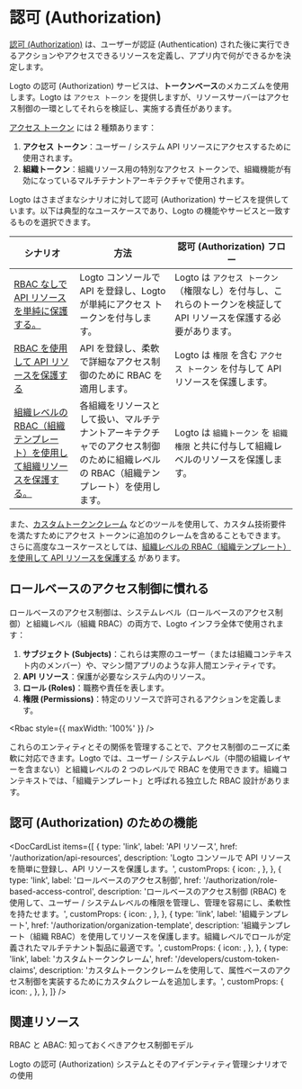 
# 認可 (Authorization)

[認可 (Authorization)](https://auth.wiki/authorization) は、ユーザーが認証 (Authentication) された後に実行できるアクションやアクセスできるリソースを定義し、アプリ内で何ができるかを決定します。

Logto の認可 (Authorization) サービスは、**トークンベース**のメカニズムを使用します。Logto は `アクセス トークン` を提供しますが、リソースサーバーはアクセス制御の一環としてそれらを検証し、実施する責任があります。

[アクセス トークン](https://auth.wiki/access-token) には 2 種類あります：

1. **アクセス トークン**：ユーザー / システム API リソースにアクセスするために使用されます。
2. **組織トークン**：組織リソース用の特別なアクセス トークンで、組織機能が有効になっているマルチテナントアーキテクチャで使用されます。

Logto はさまざまなシナリオに対して認可 (Authorization) サービスを提供しています。以下は典型的なユースケースであり、Logto の機能やサービスと一致するものを選択できます。

| シナリオ                                                                                                                                       | 方法                                                                                                                                | 認可 (Authorization) フロー                                                                                         |
| ---------------------------------------------------------------------------------------------------------------------------------------------- | ----------------------------------------------------------------------------------------------------------------------------------- | ------------------------------------------------------------------------------------------------------------------- |
| [RBAC なしで API リソースを単純に保護する。](/authorization/api-resources/protect-your-api)                                                    | Logto コンソールで API を登録し、Logto が単純にアクセス トークンを付与します。                                                      | Logto は `アクセス トークン`（権限なし）を付与し、これらのトークンを検証して API リソースを保護する必要があります。 |
| [RBAC を使用して API リソースを保護する](/authorization/role-based-access-control/protect-api-resources-with-rbac)                             | API を登録し、柔軟で詳細なアクセス制御のために RBAC を適用します。                                                                  | Logto は `権限` を含む `アクセス トークン` を付与して API リソースを保護します。                                    |
| [組織レベルの RBAC（組織テンプレート）を使用して組織リソースを保護する。](/authorization/organization-template/protect-organization-resources) | 各組織をリソースとして扱い、マルチテナントアーキテクチャでのアクセス制御のために組織レベルの RBAC（組織テンプレート）を使用します。 | Logto は `組織トークン` を `組織権限` と共に付与して組織レベルのリソースを保護します。                              |

また、[カスタムトークンクレーム](/developers/custom-token-claims) などのツールを使用して、カスタム技術要件を満たすためにアクセス トークンに追加のクレームを含めることもできます。さらに高度なユースケースとしては、[組織レベルの RBAC（組織テンプレート）を使用して API リソースを保護する](/authorization/organization-template/protect-api-reources) があります。

## ロールベースのアクセス制御に慣れる

ロールベースのアクセス制御は、システムレベル（ロールベースのアクセス制御）と組織レベル（組織 RBAC）の両方で、Logto インフラ全体で使用されます：

1. **サブジェクト (Subjects)**：これらは実際のユーザー（または組織コンテキスト内のメンバー）や、マシン間アプリのような非人間エンティティです。
2. **API リソース**：保護が必要なシステム内のリソース。
3. **ロール (Roles)**：職務や責任を表します。
4. **権限 (Permissions)**：特定のリソースで許可されるアクションを定義します。

<Rbac style={{ maxWidth: '100%' }} />

これらのエンティティとその関係を管理することで、アクセス制御のニーズに柔軟に対応できます。Logto では、ユーザー / システムレベル（中間の組織レイヤーを含まない）と組織レベルの 2 つのレベルで RBAC を使用できます。組織コンテキストでは、「組織テンプレート」と呼ばれる独立した RBAC 設計があります。

## 認可 (Authorization) のための機能

<DocCardList
  items={[
    {
      type: 'link',
      label: 'API リソース',
      href: '/authorization/api-resources',
      description: 'Logto コンソールで API リソースを簡単に登録し、API リソースを保護します。',
      customProps: {
        icon: <Api />,
      },
    },
    {
      type: 'link',
      label: 'ロールベースのアクセス制御',
      href: '/authorization/role-based-access-control',
      description:
        'ロールベースのアクセス制御 (RBAC) を使用して、ユーザー / システムレベルの権限を管理し、管理を容易にし、柔軟性を持たせます。',
      customProps: {
        icon: <Role />,
      },
    },
    {
      type: 'link',
      label: '組織テンプレート',
      href: '/authorization/organization-template',
      description:
        '組織テンプレート（組織 RBAC）を使用してリソースを保護します。組織レベルでロールが定義されたマルチテナント製品に最適です。',
      customProps: {
        icon: <OrgTemplate />,
      },
    },
    {
      type: 'link',
      label: 'カスタムトークンクレーム',
      href: '/developers/custom-token-claims',
      description:
        'カスタムトークンクレームを使用して、属性ベースのアクセス制御を実装するためにカスタムクレームを追加します。',
      customProps: {
        icon: <Jwt />,
      },
    },
  ]}
/>

## 関連リソース

<Url href="https://blog.logto.io/rbac-and-abac">RBAC と ABAC: 知っておくべきアクセス制御モデル</Url>

<Url href="https://blog.logto.io/logto-authorization-system-and-its-use">
  Logto の認可 (Authorization) システムとそのアイデンティティ管理シナリオでの使用
</Url>
